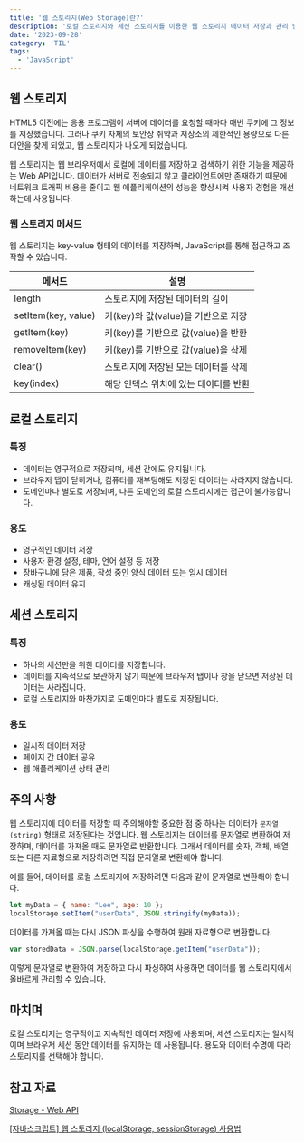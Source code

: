 ```yaml
---
title: '웹 스토리지(Web Storage)란?'
description: '로컬 스토리지와 세션 스토리지를 이용한 웹 스토리지 데이터 저장과 관리 방법에 대한 알아봅니다.'
date: '2023-09-28'
category: 'TIL'
tags: 
  - 'JavaScript'
---
```


## 웹 스토리지

HTML5 이전에는 응용 프로그램이 서버에 데이터를 요청할 때마다 매번 쿠키에 그 정보를 저장했습니다. 그러나 쿠키 자체의 보안상 취약과 저장소의 제한적인 용량으로 다른 대안을 찾게 되었고, 웹 스토리지가 나오게 되었습니다.

웹 스토리지는 웹 브라우저에서 로컬에 데이터를 저장하고 검색하기 위한 기능을 제공하는 Web API입니다. 데이터가 서버로 전송되지 않고 클라이언트에만 존재하기 때문에 네트워크 트래픽 비용을 줄이고 웹 애플리케이션의 성능을 향상시켜 사용자 경험을 개선하는데 사용됩니다.

### 웹 스토리지 메서드

웹 스토리지는 key-value 형태의 데이터를 저장하며, JavaScript를 통해 접근하고 조작할 수 있습니다.

| 메서드 | 설명 |
| --- | --- |
| length | 스토리지에 저장된 데이터의 길이 |
| setItem(key, value) | 키(key)와 값(value)을 기반으로 저장 |
| getItem(key) | 키(key)를 기반으로 값(value)을 반환 |
| removeItem(key) | 키(key)를 기반으로 값(value)을 삭제 |
| clear() | 스토리지에 저장된 모든 데이터를 삭제 |
| key(index) | 해당 인덱스 위치에 있는 데이터를 반환 |

## 로컬 스토리지

### 특징

- 데이터는 영구적으로 저장되며, 세션 간에도 유지됩니다.
- 브라우저 탭이 닫히거나, 컴퓨터를 재부팅해도 저장된 데이터는 사라지지 않습니다.
- 도메인마다 별도로 저장되며, 다른 도메인의 로컬 스토리지에는 접근이 불가능합니다.

### 용도

- 영구적인 데이터 저장
- 사용자 환경 설정, 테마, 언어 설정 등 저장
- 장바구니에 담은 제품, 작성 중인 양식 데이터 또는 임시 데이터
- 캐싱된 데이터 유지

## 세션 스토리지

### 특징

- 하나의 세션만을 위한 데이터를 저장합니다.
- 데이터를 지속적으로 보관하지 않기 때문에 브라우저 탭이나 창을 닫으면 저장된 데이터는 사라집니다.
- 로컬 스토리지와 마찬가지로 도메인마다 별도로 저장됩니다.

### 용도

- 일시적 데이터 저장
- 페이지 간 데이터 공유
- 웹 애플리케이션 상태 관리

## 주의 사항

웹 스토리지에 데이터를 저장할 때 주의해야할 중요한 점 중 하나는 데이터가 `문자열(string)` 형태로 저장된다는 것입니다. 웹 스토리지는 데이터를 문자열로 변환하여 저장하며, 데이터를 가져올 때도 문자열로 반환합니다. 그래서 데이터를 숫자, 객체, 배열 또는 다른 자료형으로 저장하려면 직접 문자열로 변환해야 합니다.

예를 들어, 데이터를 로컬 스토리지에 저장하려면 다음과 같이 문자열로 변환해야 합니다.

```jsx
let myData = { name: "Lee", age: 10 };
localStorage.setItem("userData", JSON.stringify(myData));
```

데이터를 가져올 때는 다시 JSON 파싱을 수행하여 원래 자료형으로 변환합니다.

```jsx
var storedData = JSON.parse(localStorage.getItem("userData"));
```

이렇게 문자열로 변환하여 저장하고 다시 파싱하여 사용하면 데이터를 웹 스토리지에서 올바르게 관리할 수 있습니다.

## 마치며

로컬 스토리지는 영구적이고 지속적인 데이터 저장에 사용되며, 세션 스토리지는 일시적이며 브라우저 세션 동안 데이터를 유지하는 데 사용됩니다. 용도와 데이터 수명에 따라 스토리지를 선택해야 합니다.

## 참고 자료

[Storage - Web API](https://developer.mozilla.org/ko/docs/Web/API/Storage)

[[자바스크립트] 웹 스토리지 (localStorage, sessionStorage) 사용법](https://www.daleseo.com/js-web-storage/)